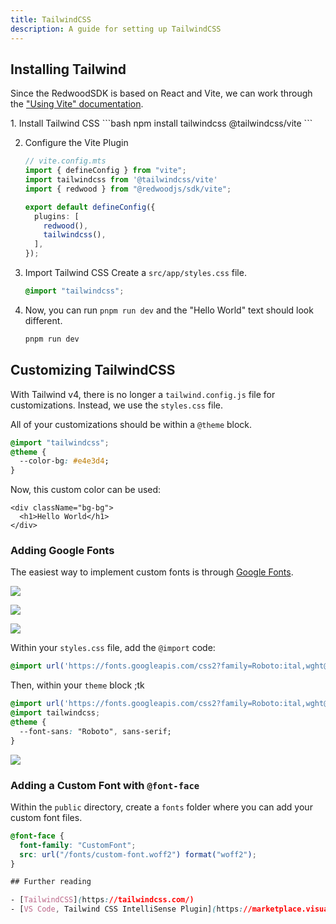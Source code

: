 ```yaml
---
title: TailwindCSS
description: A guide for setting up TailwindCSS
---
```



## Installing Tailwind

Since the RedwoodSDK is based on React and Vite, we can work through the ["Using Vite" documentation](https://tailwindcss.com/docs/installation/using-vite).

<Steps>
1. Install Tailwind CSS
    ```bash
    npm install tailwindcss @tailwindcss/vite
    ```

2. Configure the Vite Plugin
    ```ts ins="import tailwindcss from '@tailwindcss/vite'" ins="tailwindcss(),"
    // vite.config.mts
    import { defineConfig } from "vite";
    import tailwindcss from '@tailwindcss/vite'
    import { redwood } from "@redwoodjs/sdk/vite";

    export default defineConfig({
      plugins: [
        redwood(),
        tailwindcss(),
      ],
    });
    ```

3. Import Tailwind CSS
    Create a `src/app/styles.css` file.
    ```css
    @import "tailwindcss";
    ```

4. Now, you can run `pnpm run dev` and the "Hello World" text should look different.
    ```bash
    pnpm run dev
    ```

</Steps>

## Customizing TailwindCSS

With Tailwind v4, there is no longer a `tailwind.config.js` file for customizations. Instead, we use the `styles.css` file.

All of your customizations should be within a `@theme` block.

```css
@import "tailwindcss";
@theme {
  --color-bg: #e4e3d4;
}
```

Now, this custom color can be used:

```tsx
<div className="bg-bg">
  <h1>Hello World</h1>
</div>
```

### Adding Google Fonts

The easiest way to implement custom fonts is through [Google Fonts](https://fonts.google.com/).

![](./images/tailwind__get-font.png)

![](./images/tailwind__view-selected-font.png)

![](./images/tailwind__at-import.png)

Within your `styles.css` file, add the `@import` code:

```css
@import url('https://fonts.googleapis.com/css2?family=Roboto:ital,wght@0,100..900;1,100..900&display=swap');
```

Then, within your `theme` block ;tk

```css
@import url('https://fonts.googleapis.com/css2?family=Roboto:ital,wght@0,100..900;1,100..900&display=swap');
@import tailwindcss;
@theme {
  --font-sans: "Roboto", sans-serif;
}
```

![](./images/tailwind__font-family.png)

### Adding a Custom Font with `@font-face`

Within the `public` directory, create a `fonts` folder where you can add your custom font files.

```css
@font-face {
  font-family: "CustomFont";
  src: url("/fonts/custom-font.woff2") format("woff2");
}

## Further reading

- [TailwindCSS](https://tailwindcss.com/)
- [VS Code, Tailwind CSS IntelliSense Plugin](https://marketplace.visualstudio.com/items?itemName=bradlc.vscode-tailwindcss)
